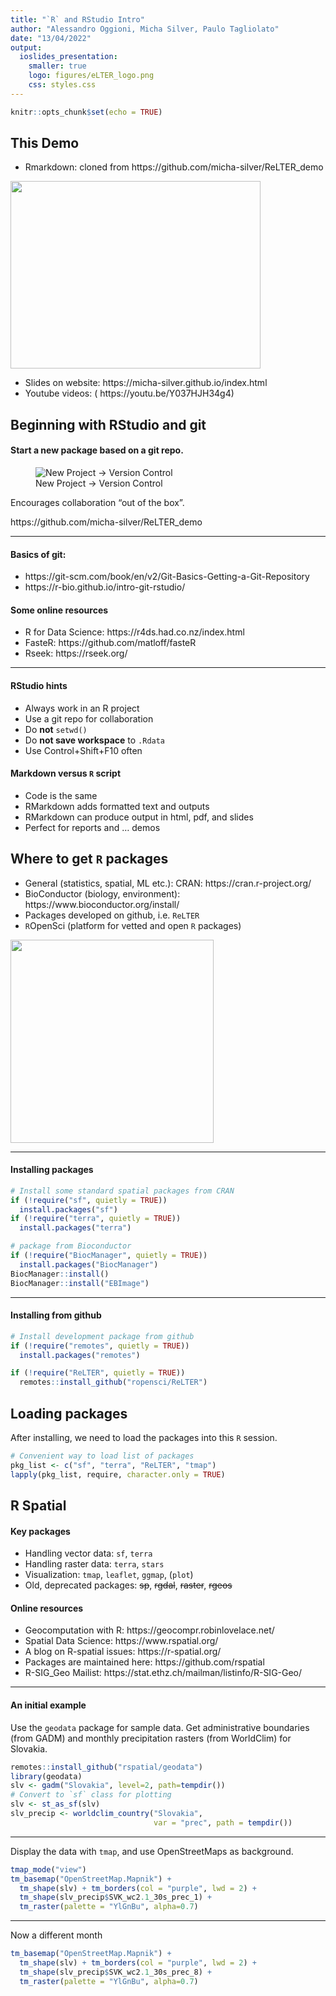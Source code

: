 ```yaml
---
title: "`R` and RStudio Intro"
author: "Alessandro Oggioni, Micha Silver, Paulo Tagliolato"
date: "13/04/2022"
output:
  ioslides_presentation:
    smaller: true
    logo: figures/eLTER_logo.png
    css: styles.css
---
```


```r
knitr::opts_chunk$set(echo = TRUE)
```

## This Demo

  - Rmarkdown: cloned from https://github.com/micha-silver/ReLTER_demo
  
![](./figures/ReLTER_demo.png){.cover height=300 width=400}

  - Slides on website: https://micha-silver.github.io/index.html
  - Youtube videos: ( https://youtu.be/Y037HJH34g4)


## Beginning with RStudio and git {data-background=figures/eLTER_strip+logo.png, data-background-position=center data-background-size=800px}

#### Start a new package **based on a git repo**.

![New Project -> Version Control](./figures/new_project.png)

Encourages collaboration "out of the box".

https://github.com/micha-silver/ReLTER_demo

----

#### Basics of git:

  - https://git-scm.com/book/en/v2/Git-Basics-Getting-a-Git-Repository
  - https://r-bio.github.io/intro-git-rstudio/
  
#### Some online resources
 - R for Data Science: https://r4ds.had.co.nz/index.html 
 - FasteR: https://github.com/matloff/fasteR
 - Rseek: https://rseek.org/
 

----

#### RStudio hints

  - Always work in an R project
  - Use a git repo for collaboration
  - Do **not** `setwd()`
  - Do **not save workspace** to `.Rdata`
  - Use Control+Shift+F10 often
 
#### Markdown versus `R` script
 - Code is the same
 - RMarkdown adds formatted text and outputs
 - RMarkdown can produce output in html, pdf, and slides
 - Perfect for reports and ... demos


## Where to get `R` packages
 
 - General (statistics, spatial, ML etc.): CRAN: https://cran.r-project.org/
 - BioConductor (biology, environment): https://www.bioconductor.org/install/
 - Packages developed on github, i.e. `ReLTER`
 - `R`OpenSci (platform for vetted and open `R` packages)
 
![](./figures/ROpenSci.png){.cover height="325"}

----

#### Installing packages

```r
# Install some standard spatial packages from CRAN
if (!require("sf", quietly = TRUE))
  install.packages("sf")
if (!require("terra", quietly = TRUE))
  install.packages("terra")

# package from Bioconductor
if (!require("BiocManager", quietly = TRUE))
  install.packages("BiocManager")
BiocManager::install()
BiocManager::install("EBImage")
```

----

#### Installing from github

```r
# Install development package from github
if (!require("remotes", quietly = TRUE))
  install.packages("remotes")

if (!require("ReLTER", quietly = TRUE))
  remotes::install_github("ropensci/ReLTER")
``` 


## Loading packages

After installing, we need to load the packages into this `R` session.

```r
# Convenient way to load list of packages
pkg_list <- c("sf", "terra", "ReLTER", "tmap")
lapply(pkg_list, require, character.only = TRUE)
```

## R Spatial

#### Key packages

  - Handling vector data: `sf`, `terra`
  - Handling raster data: `terra`, `stars`
  - Visualization: `tmap`, `leaflet`, `ggmap`, (`plot`)
  - Old, deprecated packages: ~~sp~~, ~~rgdal~~, ~~raster~~, ~~rgeos~~

#### Online resources

  - Geocomputation with R: https://geocompr.robinlovelace.net/
  - Spatial Data Science: https://www.rspatial.org/
  - A blog on R-spatial issues: https://r-spatial.org/
  - Packages are maintained here: https://github.com/rspatial
  - R-SIG_Geo Mailist: https://stat.ethz.ch/mailman/listinfo/R-SIG-Geo/

----

#### An initial example

Use the `geodata` package for sample data. Get administrative boundaries (from GADM) and monthly precipitation rasters (from WorldClim) for Slovakia.

```r
remotes::install_github("rspatial/geodata")
library(geodata)
slv <- gadm("Slovakia", level=2, path=tempdir())
# Convert to `sf` class for plotting
slv <- st_as_sf(slv)
slv_precip <- worldclim_country("Slovakia",
                                var = "prec", path = tempdir())
```

----

Display the data with `tmap`, and use OpenStreetMaps as background.

```r
tmap_mode("view")
tm_basemap("OpenStreetMap.Mapnik") +
  tm_shape(slv) + tm_borders(col = "purple", lwd = 2) +
  tm_shape(slv_precip$SVK_wc2.1_30s_prec_1) + 
  tm_raster(palette = "YlGnBu", alpha=0.7)
```

----

Now a different month

```r
tm_basemap("OpenStreetMap.Mapnik") +
  tm_shape(slv) + tm_borders(col = "purple", lwd = 2) +
  tm_shape(slv_precip$SVK_wc2.1_30s_prec_8) +
  tm_raster(palette = "YlGnBu", alpha=0.7)
```
